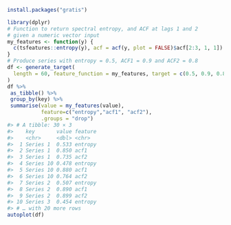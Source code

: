 ```r
install.packages("gratis")
```

```r
library(dplyr)
# Function to return spectral entropy, and ACF at lags 1 and 2
# given a numeric vector input
my_features <- function(y) {
  c(tsfeatures::entropy(y), acf = acf(y, plot = FALSE)$acf[2:3, 1, 1])
}
# Produce series with entropy = 0.5, ACF1 = 0.9 and ACF2 = 0.8
df <- generate_target(
  length = 60, feature_function = my_features, target = c(0.5, 0.9, 0.8)
)
df %>%
 as_tibble() %>%
 group_by(key) %>%
 summarise(value = my_features(value),
           feature=c("entropy","acf1", "acf2"),
           .groups = "drop")
#> # A tibble: 30 × 3
#>    key       value feature
#>    <chr>     <dbl> <chr>
#>  1 Series 1  0.533 entropy
#>  2 Series 1  0.850 acf1
#>  3 Series 1  0.735 acf2
#>  4 Series 10 0.478 entropy
#>  5 Series 10 0.880 acf1
#>  6 Series 10 0.764 acf2
#>  7 Series 2  0.507 entropy
#>  8 Series 2  0.890 acf1
#>  9 Series 2  0.899 acf2
#> 10 Series 3  0.454 entropy
#> # … with 20 more rows
autoplot(df)

```